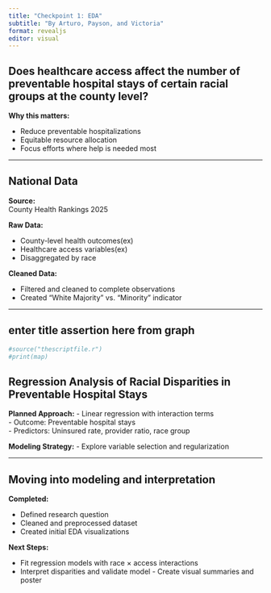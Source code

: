 ```yaml
---
title: "Checkpoint 1: EDA"
subtitle: "By Arturo, Payson, and Victoria"
format: revealjs
editor: visual
---
```


## Does healthcare access affect the number of preventable hospital stays of certain racial groups at the county level?

**Why this matters:**

-   Reduce preventable hospitalizations
-   Equitable resource allocation
-   Focus efforts where help is needed most

------------------------------------------------------------------------

## National Data

**Source:**\
County Health Rankings 2025

**Raw Data:**

-   County-level health outcomes(ex)
-   Healthcare access variables(ex)
-   Disaggregated by race

**Cleaned Data:**

-   Filtered and cleaned to complete observations
-   Created "White Majority" vs. "Minority" indicator

------------------------------------------------------------------------

## enter title assertion here from graph

```r
#source("thescriptfile.r")
#print(map)
```
## Regression Analysis of Racial Disparities in Preventable Hospital Stays

**Planned Approach:**
- Linear regression with interaction terms\
- Outcome: Preventable hospital stays\
- Predictors: Uninsured rate, provider ratio, race group

**Modeling Strategy:**
- Explore variable selection and regularization

------------------------------------------------------------------------

## Moving into modeling and interpretation

**Completed:**

- Defined research question
- Cleaned and preprocessed dataset
- Created initial EDA visualizations

**Next Steps:**

- Fit regression models with race × access interactions
- Interpret disparities and validate model - Create visual summaries and poster
